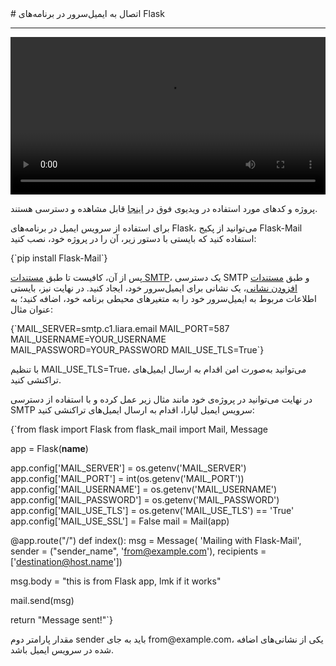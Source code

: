 

<Layout>
<Head>
<title>مستندات اتصال به ایمیل سرور در Flask - لیارا</title>
</Head>
# اتصال به ایمیل‌سرور در برنامه‌های Flask
<hr className="mb-2" />

<video
  src="https://files.liara.ir/liara/flask/flask-email-server.mp4"
  controls="controls"
  className="block w-full"
  width="100%"
/>

<div className="h-2" />
<Alert variant="success">
<p>
پروژه و کدهای مورد استفاده در ویدیوی فوق در <a href="https://github.com/liara-cloud/flask-getting-started/tree/email-server" className="blue-link">اینجا</a> قابل مشاهده و دسترسی هستند.
</p>
</Alert>

برای استفاده از سرویس ایمیل در برنامه‌های Flask، می‌توانید از 
پکیج Flask-Mail استفاده کنید که بایستی با دستور زیر، آن را در پروژه خود، نصب کنید:

<div className="h-2" />
<div dir='ltr'>
    <Highlight className="bash">
        {`pip install Flask-Mail`}
    </Highlight>
</div>
<div className="h-2" />

پس از آن، کافیست تا طبق <a href="../add-smtp-user" className="blue-link">مستندات SMTP</a>، یک دسترسی SMTP و طبق <a href="../add-account" className="blue-link">مستندات افزودن نشانی</a>، یک نشانی برای ایمیل‌سرور خود، ایجاد کنید.
در نهایت نیز، بایستی 
اطلاعات مربوط به ایمیل‌سرور خود را 
به متغیرهای محیطی برنامه خود، اضافه کنید؛ به عنوان مثال:

<div className="h-2" />
<div dir='ltr'>
    <Highlight className="bash">
        {`MAIL_SERVER=smtp.c1.liara.email
MAIL_PORT=587
MAIL_USERNAME=YOUR_USERNAME
MAIL_PASSWORD=YOUR_PASSWORD
MAIL_USE_TLS=True`}
    </Highlight>
</div>
<div className="h-2" />

<Alert variant='info'>
<p>
با تنظیم <Important>MAIL_USE_TLS=True</Important>، می‌توانید به‌صورت امن اقدام به ارسال ایمیل‌های تراکنشی کنید.
</p>
</Alert>

در نهایت می‌توانید در پروژه‌ی خود مانند مثال زیر عمل کرده و با استفاده از دسترسی SMTP سرویس ایمیل لیارا، 
اقدام به ارسال ایمیل‌های تراکنشی کنید: 

<div className="h-2" />
<div dir='ltr'>
    <Highlight className="python">
        {`from flask import Flask
from flask_mail import Mail, Message

app = Flask(__name__)

app.config['MAIL_SERVER'] = os.getenv('MAIL_SERVER')
app.config['MAIL_PORT'] = int(os.getenv('MAIL_PORT'))
app.config['MAIL_USERNAME'] = os.getenv('MAIL_USERNAME')
app.config['MAIL_PASSWORD'] = os.getenv('MAIL_PASSWORD')
app.config['MAIL_USE_TLS'] = os.getenv('MAIL_USE_TLS') == 'True'
app.config['MAIL_USE_SSL'] = False
mail = Mail(app)

@app.route("/")
def index():
  msg = Message(
    'Mailing with Flask-Mail',
    sender =  ("sender_name", 'from@example.com'),
    recipients = ['destination@host.name'])

  msg.body = "this is from Flask app, lmk if it works"

  mail.send(msg)

  return "Message sent!"`}
    </Highlight>
</div>
<div className="h-2" />

<Alert variant='info'>
<p>
مقدار پارامتر دوم <Important>sender</Important> باید به جای <Important>from@example.com</Important>، یکی از نشانی‌های اضافه شده در سرویس ایمیل باشد.
</p>
</Alert>


</Layout>